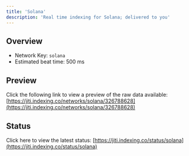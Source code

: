 ```yaml
---
title: 'Solana'
description: 'Real time indexing for Solana; delivered to you'
---
```


## Overview
- Network Key: `solana`
- Estimated beat time: 500 ms

## Preview
Click the following link to view a preview of the raw data available: [https://jiti.indexing.co/networks/solana/326788628](https://jiti.indexing.co/networks/solana/326788628)

## Status
Click here to view the latest status: [https://jiti.indexing.co/status/solana](https://jiti.indexing.co/status/solana)
